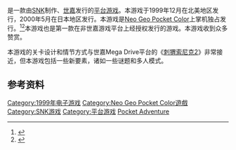 {{NoteTA
| G1=Games
}}
{{Infobox video game
| title = 刺猬索尼克 口袋冒险
| japanese = ソニック・ザ・ヘッジホッグ ポケットアドベンチャー
| english = Sonic the Hedgehog Pocket Adventure
| image = 
| alt = 
| developer = [[SNK|SNK]]
| publisher = [[世嘉|世嘉]]、SNK
| series = [[刺猬索尼克系列|刺猬索尼克系列]]
| producer = 
| director = 
| writer = 
| designer = 
| artist = 
| composer = 
| programmer = 
| platforms = [[Neo_Geo_Pocket_Color|Neo Geo Pocket Color]]
| released = {{Video game release|JP|December 4, 1999|NA|December 16, 1999|EU|February 2000|CN|November 14, 2004}}
| genre = [[平台遊戲|平台]]
| modes = [[單人電子遊戲|單人]]、[[多人電子遊戲|多人]]
}}

{{vgname|刺猬索尼克 口袋冒险|ja=ソニック・ザ・ヘッジホッグ ポケットアドベンチャー|en=Sonic the Hedgehog Pocket Adventure}}是一款由[[SNK|SNK]]制作、[[世嘉|世嘉]]发行的[[平台游戏|平台游戏]]。本游戏于1999年12月在北美地区发行，2000年5月在日本地区发行。本游戏是[[Neo_Geo_Pocket_Color|Neo Geo Pocket Color]]上掌机独占发行。<ref>{{cite web |url=http://gameboy.ign.com/articles/132/132670p1.html |title=Sonic Pocket Adventure - NeoGeo Pocket Color Preview at IGN |publisher=Gameboy.ign.com |date= |accessdate=2012-03-27 |archive-date=2007-03-28 |archive-url=https://web.archive.org/web/20070328052231/http://gameboy.ign.com/articles/132/132670p1.html |dead-url=no }}</ref><ref>{{cite web |last=Huey |first=Christian |url=http://www.allgame.com/game.php?id=22823&tab=review |title=Sonic the Hedgehog Pocket Adventure - Review |publisher=allgame |date= |accessdate=2012-03-27 |archive-date=2014-11-14 |archive-url=https://web.archive.org/web/20141114203503/http://www.allgame.com/game.php?id=22823&tab=review |dead-url=no }}</ref>本游戏也是第一款在非世嘉游戏平台上经授权发行的游戏。本游戏收到众多赞赏。

本游戏的关卡设计和情节方式与世嘉Mega Drive平台的《[[刺猬索尼克2|刺猬索尼克2]]》非常接近，但本游戏包括一些新要素，诸如一些谜题和多人模式。

== 参考资料 ==
{{Reflist}}

{{音速小子系列}}

{{DEFAULTSORT:Sonic the Hedgehog Pocket Adventure}}
[[Category:1999年电子游戏|Category:1999年电子游戏]]
[[Category:Neo_Geo_Pocket_Color遊戲|Category:Neo Geo Pocket Color遊戲]]
[[Category:SNK游戏|Category:SNK游戏]]
[[Category:平台游戏|Category:平台游戏]]
[[Category:刺猬索尼克系列电子游戏|Pocket Adventure]]

{{Sega-stub}}
{{platform-videogame-stub}}